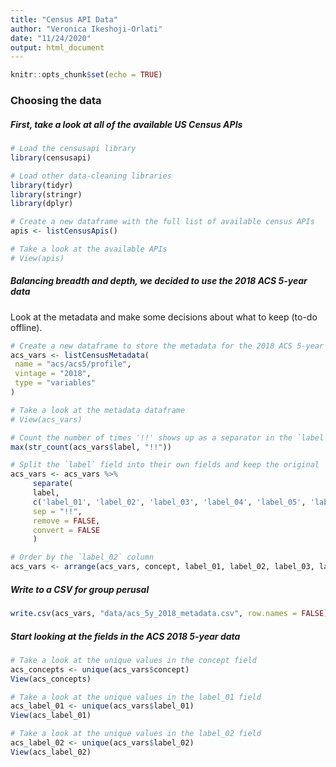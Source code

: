 ```yaml
---
title: "Census API Data"
author: "Veronica Ikeshoji-Orlati"
date: "11/24/2020"
output: html_document
---
```


```r
knitr::opts_chunk$set(echo = TRUE)
```
### Choosing the data  

##### First, take a look at all of the available US Census APIs
``` r
# Load the censusapi library
library(censusapi)

# Load other data-cleaning libraries
library(tidyr)
library(stringr)
library(dplyr)

# Create a new dataframe with the full list of available census APIs
apis <- listCensusApis()

# Take a look at the available APIs
# View(apis)
```

##### Balancing breadth and depth, we decided to use the 2018 ACS 5-year data  
Look at the metadata and make some decisions about what to keep (to-do offline).
``` r
# Create a new dataframe to store the metadata for the 2018 ACS 5-year dataset
acs_vars <- listCensusMetadata(
 name = "acs/acs5/profile",
 vintage = "2018",
 type = "variables"
)

# Take a look at the metadata dataframe
# View(acs_vars)

# Count the number of times '!!' shows up as a separator in the `label` field
max(str_count(acs_vars$label, "!!"))

# Split the `label` field into their own fields and keep the original `label` field
acs_vars <- acs_vars %>%
     separate(
     label,
     c('label_01', 'label_02', 'label_03', 'label_04', 'label_05', 'label_06', 'label_07', 'label_08'),
     sep = "!!",
     remove = FALSE,
     convert = FALSE
     )

# Order by the `label_02` column
acs_vars <- arrange(acs_vars, concept, label_01, label_02, label_03, label_04, label_05, label_06, label_07, label_08)
```

##### Write to a CSV for group perusal

``` r
write.csv(acs_vars, "data/acs_5y_2018_metadata.csv", row.names = FALSE)
```

##### Start looking at the fields in the ACS 2018 5-year data
``` r
# Take a look at the unique values in the concept field
acs_concepts <- unique(acs_vars$concept)
View(acs_concepts)

# Take a look at the unique values in the label_01 field
acs_label_01 <- unique(acs_vars$label_01)
View(acs_label_01)

# Take a look at the unique values in the label_02 field
acs_label_02 <- unique(acs_vars$label_02)
View(acs_label_02)
```